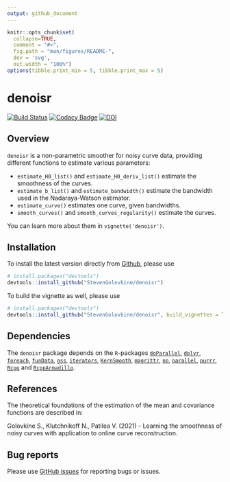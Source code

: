 ```yaml
---
output: github_document
---
```


<!-- README.md is generated from README.Rmd/ Please edit that file -->

```r
knitr::opts_chunk$set(
  collapse=TRUE,
  comment = "#>",
  fig.path = "man/figures/README-",
  dev = 'svg',
  out.width = "100%")
options(tibble.print_min = 5, tibble.print_max = 5)
```

# denoisr

<!-- badges: start -->
[![Build Status](https://travis-ci.org/StevenGolovkine/denoisr.svg?branch=master)](https://travis-ci.org/StevenGolovkine/denoisr)
[![Codacy Badge](https://api.codacy.com/project/badge/Grade/d5b2b6c6083c4d269ace4a8a1b8103b3)](https://www.codacy.com/manual/StevenGolovkine/denoisr?utm_source=github.com&amp;utm_medium=referral&amp;utm_content=StevenGolovkine/denoisr&amp;utm_campaign=Badge_Grade)
[![DOI](https://zenodo.org/badge/215247523.svg)](https://zenodo.org/badge/latestdoi/215247523)


<!-- badges: end -->

## Overview

`denoisr` is a non-parametric smoother for noisy curve data, providing different
functions to estimate various parameters:

* `estimate_H0_list()` and `estimate_H0_deriv_list()` estimate the smoothness of
the curves.
* `estimate_b_list()` and `estimate_bandwidth()` estimate the bandwidth used in
the Nadaraya-Watson estimator.
* `estimate_curve()` estimates one curve, given bandwidths.
* `smooth_curves()` and `smooth_curves_regularity()` estimate the curves.

You can learn more about them in `vignette('denoisr')`.

## Installation

To install the latest version directly from [Github](https://github.com/StevenGolovkine/denoisr), please use
```r
# install.packages("devtools")
devtools::install_github("StevenGolovkine/denoisr")
```

To build the vignette as well, please use
```r
# install.packages("devtools")
devtools::install_github("StevenGolovkine/denoisr", build_vignettes = TRUE)
```

## Dependencies

The `denoisr` package depends on the `R`-packages [`doParallel`](https://CRAN.R-project.org/package=doParallel), [`dplyr`](https://CRAN.R-project.org/package=dplyr),
[`foreach`](https://CRAN.R-project.org/package=foreach),
[`funData`](https://CRAN.R-project.org/package=funData),
[`gss`](https://CRAN.R-project.org/package=gss),
[`iterators`](https://CRAN.R-project.org/package=iterators),
[`KernSmooth`](https://CRAN.R-project.org/package=KernSmooth), [`magrittr`](https://CRAN.R-project.org/package=magrittr),
[`np`](https://CRAN.R-project.org/package=np),
[`parallel`](https://CRAN.R-project.org/package=parallel),
[`purrr`](https://CRAN.R-project.org/package=purrr),
[`Rcpp`](https://CRAN.R-project.org/package=Rcpp) and
[`RcppArmadillo`](https://CRAN.R-project.org/package=RcppArmadillo).

## References

The theoretical foundations of the estimation of the mean and covariance functions are described in:

Golovkine S., Klutchnikoff N., Patilea V. (2021) - Learning the smoothness of noisy curves with application to online curve reconstruction.

## Bug reports

Please use [GitHub issues](https://github.com/StevenGolovkine/denoisr/issues) for reporting bugs or issues.